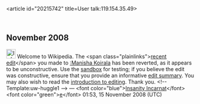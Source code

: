 <article id="20215742" title=User talk:119.154.35.49>
	<talkpage id="20215742" title="User talk:119.154.35.49">

== November 2008 ==

[[Image:Information.png|25px]] Welcome to Wikipedia. The &lt;span class=&quot;plainlinks&quot;&gt;[http://en.wikipedia.org/wiki/Manisha+Koirala?diff=251886171 recent edit]&lt;/span&gt; you made to [[:Manisha Koirala]] has been reverted, as it appears to be unconstructive. Use the [[Wikipedia:Sandbox|sandbox]] for testing; if you believe the edit was constructive, ensure that you provide an informative [[Help:Edit summary|edit summary]]. You may also wish to read the [[Wikipedia:Introduction|introduction to editing]]. Thank you. &lt;!-- Template:uw-huggle1 --&gt; — &lt;font color=&quot;blue&quot;&gt;[[User:Insanity Incarnate|Insanity Incarnat]]&lt;/font&gt;&lt;font color=&quot;green&quot;&gt;[[User talk:Insanity Incarnate|e]]&lt;/font&gt; 01:53, 15 November 2008 (UTC)
	</talkpage>
</article>